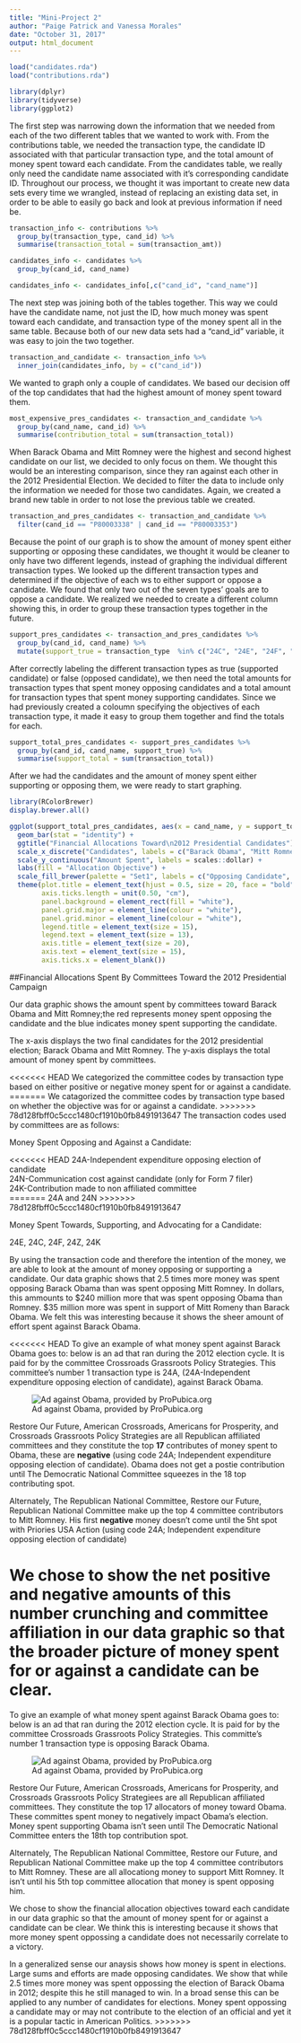 ```yaml
---
title: "Mini-Project 2"
author: "Paige Patrick and Vanessa Morales"
date: "October 31, 2017"
output: html_document
---
```



```r
load("candidates.rda")
load("contributions.rda")
```


```r
library(dplyr)
library(tidyverse)
library(ggplot2)
```

The first step was narrowing down the information that we needed from each of the two different tables that we wanted to work with. From the contributions table, we needed the transaction type, the candidate ID associated with that particular transaction type, and the total amount of money spent toward each candidate. From the candidates table, we really only need the candidate name associated with it's corresponding candidate ID. Throughout our process, we thought it was important to create new data sets every time we wrangled, instead of replacing an existing data set, in order to be able to easily go back and look at previous information if need be.

```r
transaction_info <- contributions %>%
  group_by(transaction_type, cand_id) %>%
  summarise(transaction_total = sum(transaction_amt))
```

```r
candidates_info <- candidates %>%
  group_by(cand_id, cand_name)

candidates_info <- candidates_info[,c("cand_id", "cand_name")]
```

The next step was joining both of the tables together. This way we could have the candidate name, not just the ID, how much money was spent toward each candidate, and transaction type of the money spent all in the same table. Because both of our new data sets had a "cand_id" variable, it was easy to join the two together.

```r
transaction_and_candidate <- transaction_info %>%
  inner_join(candidates_info, by = c("cand_id"))
```

We wanted to graph only a couple of candidates. We based our decision off of the top candidates that had the highest amount of money spent toward them. 

```r
most_expensive_pres_candidates <- transaction_and_candidate %>%
  group_by(cand_name, cand_id) %>%
  summarise(contribution_total = sum(transaction_total))
```

When Barack Obama and Mitt Romney were the highest and second highest candidate on our list, we decided to only focus on them. We thought this would be an interesting comparison, since they ran against each other in the 2012 Presidential Election. We decided to filter the data to include only the information we needed for those two candidates. Again, we created a brand new table in order to not lose the previous table we created. 

```r
transaction_and_pres_candidates <- transaction_and_candidate %>%
  filter(cand_id == "P80003338" | cand_id == "P80003353")
```

Because the point of our graph is to show the amount of money spent either supporting or opposing these candidates, we thought it would be cleaner to only have two different legends, instead of graphing the individual different transaction types. We looked up the different transaction types and determined if the objective of each ws to either support or oppose a candidate. We found that only two out of the seven types' goals are to oppose a candidate. We realized we needed to create a different column showing this, in order to group these transaction types together in the future.

```r
support_pres_candidates <- transaction_and_pres_candidates %>%
  group_by(cand_id, cand_name) %>%
  mutate(support_true = transaction_type  %in% c("24C", "24E", "24F", "24K", "24Z"))
```

After correctly labeling the different transaction types as true (supported candidate) or false (opposed candidate), we then need the total amounts for transaction types that spent money opposing candidates and a total amount for transaction types that spent money supporting candidates. Since we had previously created a coloumn specifying the objectives of each transaction type, it made it easy to group them together and find the totals for each.

```r
support_total_pres_candidates <- support_pres_candidates %>%
  group_by(cand_id, cand_name, support_true) %>%
  summarise(support_total = sum(transaction_total))
```

After we had the candidates and the amount of money spent either supporting or opposing them, we were ready to start graphing. 

```r
library(RColorBrewer)
display.brewer.all()
```

```r
ggplot(support_total_pres_candidates, aes(x = cand_name, y = support_total, fill = support_true)) +
  geom_bar(stat = "identity") +
  ggtitle("Financial Allocations Toward\n2012 Presidential Candidates") +
  scale_x_discrete("Candidates", labels = c("Barack Obama", "Mitt Romney")) + 
  scale_y_continuous("Amount Spent", labels = scales::dollar) +
  labs(fill = "Allocation Objective") +
  scale_fill_brewer(palette = "Set1", labels = c("Opposing Candidate", "Supporting Candidate")) +
  theme(plot.title = element_text(hjust = 0.5, size = 20, face = "bold"),
        axis.ticks.length = unit(0.50, "cm"),
        panel.background = element_rect(fill = "white"),
        panel.grid.major = element_line(colour = "white"),
        panel.grid.minor = element_line(colour = "white"),
        legend.title = element_text(size = 15), 
        legend.text = element_text(size = 13),
        axis.title = element_text(size = 20),
        axis.text = element_text(size = 15),
        axis.ticks.x = element_blank())
```

##Financial Allocations Spent By Committees Toward the 2012 Presidential Campaign 
``
``

Our data graphic shows the amount spent by committees toward Barack Obama and Mitt Romney;the red represents money spent opposing the candidate and the blue indicates money spent supporting the candidate. 

The x-axis displays the two final candidates for the 2012 presidential election; Barack Obama and Mitt Romney.  The y-axis displays the total amount of money spent by committees.  

<<<<<<< HEAD
We categorized the committee codes by transaction type based on either positive or negative money spent for or against a candidate. 
=======
We catagorized the committee codes by transaction type based on whether the objective was for or against a candidate. 
>>>>>>> 78d128fbff0c5ccc1480cf1910b0fb8491913647
The transaction codes used by committees are as follows:

Money Spent Opposing and Against a Candidate:  

<<<<<<< HEAD
24A-Independent expenditure opposing election of candidate  
24N-Communication cost against candidate (only for Form 7 filer)  
24K-Contribution made to non affiliated committee  
=======
24A and 24N 
>>>>>>> 78d128fbff0c5ccc1480cf1910b0fb8491913647

Money Spent Towards, Supporting, and Advocating for a Candidate:  

24E, 24C, 24F, 24Z, 24K

By using the transaction code and therefore the intention of the money, we are able to look at the amount of money opposing or supporting a candidate.  Our data graphic shows that 2.5 times more money was spent opposing Barack Obama than was spent opposing Mitt Romney. In dollars, this ammounts to $240 million more that was spent opposing Obama than Romney. $35 million more was spent in support of Mitt Romeny than Barack Obama. We felt this was interesting because it shows the sheer amount of effort spent against Barack Obama. 

<<<<<<< HEAD
To give an example of what money spent against Barack Obama goes to: below is an ad that ran during the 2012 election cycle. It is paid for by the committee Crossroads Grassroots Policy Strategies.  This committee's number 1 transaction type is 24A, (24A-Independent expenditure opposing election of candidate), against Barack Obama. 

![Ad against Obama, provided by ProPubica.org](https://assets.propublica.org/legacy/images/_threeTwo800w/gps_tv_ad_390x260_120813.jpg "Anti-Obama Ad")

Restore Our Future, American Crossroads, Americans for Prosperity, and Crossroads Grassroots Policy Strategies are all Republican affiliated committees and they constitute the top **17** contributes of money spent to Obama, these are **negative** (using code 24A; Independent expenditure opposing election of candidate). Obama does not get a postie contribution until The Democratic National Committee squeezes in the 18 top contributing spot.

Alternately, The Republican National Committee, Restore our Future, Republican National Committee make up the top 4 committee contributors to Mitt Romney. His first **negative** money doesn't come until the 5ht spot with Priories USA Action (using code 24A; Independent expenditure opposing election of candidate)

We chose to show the net positive and negative amounts of this number crunching and committee affiliation in our data graphic so that the broader picture of money spent for or against a candidate can be clear. 
=======
To give an example of what money spent against Barack Obama goes to: below is an ad that ran during the 2012 election cycle. It is paid for by the committee Crossroads Grassroots Policy Strategies. This committe's number 1 transaction type is opposing Barack Obama. 

![Ad against Obama, provided by ProPubica.org](https://assets.propublica.org/legacy/images/_threeTwo800w/gps_tv_ad_390x260_120813.jpg "Anti-Obama Ad")

Restore Our Future, American Crossroads, Americans for Prosperity, and Crossroads Grassroots Policy Strategiees are all Republican affiliated committees. They constitute the top 17 allocators of money toward Obama. These committes spent money to negatively impact Obama's election. Money spent supporting Obama isn't seen until The Democratic National Committee enters the 18th top contribution spot. 

Alternately, The Republican National Committee, Restore our Future, and Republican National Committee make up the top 4 committee contributors to Mitt Romney. These are all allocationg money to support Mitt Romney. It isn't until his 5th top committee allocation that money is spent opposing him. 

We chose to show the financial allocation objectives toward each candidate in our data graphic so that the amount of money spent for or against a candidate can be clear. We think this is interesting because it shows that more money spent oppossing a candidate does not necessarily correlate to a victory. 

In a generalized sense our anaysis shows how money is spent in elections. Large sums and efforts are made opposing candidates.  We show that while 2.5 times more money was spent oppossing the election of Barack Obama in 2012; despite this he still managed to win. In a broad sense this can be applied to any number of candidates for elections. Money spent oppossing a candidate may or may not contribute to the election of an official and yet it is a popular tactic in American Politics. 
>>>>>>> 78d128fbff0c5ccc1480cf1910b0fb8491913647









